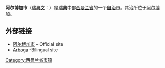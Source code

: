 {{Infobox Kommun|
fullname=Arboga kommun|
coatofarms=[[Image:Arboga_vapen.svg|100px]]|
county=[[西曼兰省|西曼兰省]]|
province=[[西曼兰|西曼兰]]和[[内尔彻|内尔彻]]|
capital=[[阿尔博加|阿尔博加]]|
map=[[Image:Arboga_Municipality_in_Västmanland_County.png|200px]]|
arearank=第210名|
area=421.67|
arealand=327.26|
populationrank=第166名|
population=13,369|
densityrank=第106名|
populationdensity=40.85|
website=http://www.arboga.se/|
footnotes=面积与人口统计数据来自[[瑞典统计局|瑞典统计局]]，截至2007年12月31日}}

'''阿尔博加市'''（[[瑞典文|瑞典文]]：{{lang|sv|''Arboga kommun''}}）是[[瑞典|瑞典]]中部[[西曼兰省|西曼兰省]]的一个[[瑞典自治市|自治市]]。其治所位于[[阿尔博加|阿尔博加]]。

==外部链接==
{{Commonscat|Arboga|Arboga Municipality}}
*[http://www.arboga.se 阿尔博加市] – Official site
*[http://www.lundberg-lagerstedt.se/arboga/ Arboga] -Bilingual site

{{Västmanland County}}
{{Localities in Arboga Municipality}}

{{coord|59|24|N|15|51|E|type:city|display=title}}

[[Category:西曼兰省市镇|Category:西曼兰省市镇]]